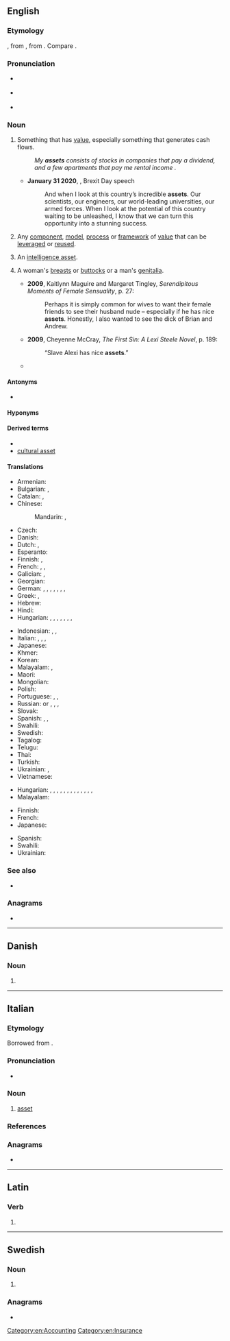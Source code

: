 {{also|ASSET|ässet}}
==English==
{{wikipedia}}

===Etymology===
{{back-formation|en|assets}}, from {{der|en|xno|asetz}}, from {{der|en|fro|assez||enough}}. Compare {{cog|enm|asseth}}.

===Pronunciation===
* {{a|RP}} {{IPA|en|/ˈæsɪt/}}
* {{a|US}} {{IPA|en|/ˈæsɛt/|/ˈæsət/}}
* {{audio|en|En-au-asset.ogg|Audio (AU)}}

===Noun===
{{en-noun}}

# Something that has [[value]], especially something that generates cash flows.
#: ''My '''assets''' consists of stocks in companies that pay a dividend, and a few apartments that pay me rental income .''
#* '''January 31 2020''', {{w|Boris Johnson}}, Brexit Day speech
#*:And when I look at this country’s incredible '''assets'''. Our scientists, our engineers, our world-leading universities, our armed forces. When I look at the potential of this country waiting to be unleashed, I know that we can turn this opportunity into a stunning success.
# {{lb|en|software}} Any [[component]], [[model]], [[process]] or [[framework]] of [[value]] that can be [[leverage]]d or [[reuse]]d.
# {{lb|en|espionage}} An [[intelligence asset]].
# {{lb|en|slang|usually|in the plural}} A woman's [[breasts]] or [[buttocks]] or a man's [[genitalia]].
#* '''2009''', Kaitlynn Maguire and Margaret Tingley, ''Serendipitous Moments of Female Sensuality'', p. 27:
#*: Perhaps it is simply common for wives to want their female friends to see their husband nude – especially if he has nice '''assets'''. Honestly, I also wanted to see the dick of Brian and Andrew.
#* '''2009''', Cheyenne McCray, ''The First Sin: A Lexi Steele Novel'', p. 189:
#*: “Slave Alexi has nice '''assets'''.”
#* {{quote-book|en|year=2016|author=Deanna Chase|title=Spirits, Rock Stars, and a Midnight Chocolate Bar: Pyper Rayne, Book 2|passage=Muse studied Ida May's breasts for a moment, then reached out and grabbed the left one. “Good size. Firm. Yeah, you got some nice '''assets'''.”}}

====Antonyms====
* {{l|en|liability}}

====Hyponyms====
{{col4|en|title=Hypnonyms of ''asset''
|capital asset
|current asset
|fixed asset
|tangible asset
|intangible asset
|physical asset
|financial asset
|asset class
|intelligence asset
}}

====Derived terms====
* {{l|en|asset-backed}}
* [[cultural asset]]

====Translations====
{{trans-top|something or someone of any value}}
* Armenian: {{t-needed|hy}}
* Bulgarian: {{t+|bg|актив}}, {{t+|bg|авоари}}
* Catalan: {{t+|ca|actiu|m}}, {{t+|ca|bé|m}}
* Chinese:
*: Mandarin: {{t+|cmn|資產|sc=Hani}}, {{t+|cmn|资产|tr=zīchǎn|sc=Hani}}
* Czech: {{t+|cs|aktivum|n}}
* Danish: {{t+|da|aktiv}}
* Dutch: {{t+|nl|activa|p}}, {{t+|nl|activum|n}}
* Esperanto: {{t|eo|aktivo}}
* Finnish: {{t|fi|omaisuuserä}}, {{t+|fi|voimavara}}
* French: {{t+|fr|actif|m}}, {{t+|fr|avoir|m}}, {{t+|fr|atout|m}}
* Galician: {{t+|gl|haber|m}}, {{t+|gl|ben|m}}
* Georgian: {{t-needed|ka}}
* German: {{t+|de|Aktiva|n-p}}, {{t|de|Vermögenswert|m}}, {{t+|de|Anlage|f}}, {{t+|de|Gut|n}}, {{t+|de|Vorteil|m}}, {{t+|de|Ressource|f}}, {{t+|de|Plus|n}}, {{t+|de|Pluspunkt|m}}
* Greek: {{t+|el|ενεργητικό}}, {{t|el|περιουσιακό στοιχείο}}
* Hebrew: {{t+|he|נכס|m|tr=nekhes}}
* Hindi: {{t|hi|आस्ति|f}}
* Hungarian: {{t+|hu|erősség}}, {{t+|hu|érték}}, {{t+|hu|erőforrás}}, {{t+|hu|nyereség}}, {{t+|hu|kincs}}, {{t+|hu|haszon}}, {{t+|hu|előny}}, {{t|hu|pluszpont}}
{{trans-mid}}
* Indonesian: {{t+|id|aktiva}}, {{t+|id|harta}}, {{t+|id|aset}}
* Italian: {{t+|it|bene|m}}, {{t+|it|proprietà|f}}, {{t+|it|possedimento|m}}, {{t+|it|risorsa|f}}
* Japanese: {{t+|ja|資産|tr=しさん, shisan|sc=Jpan}}
* Khmer: {{t-needed|km}}
* Korean: {{t+|ko|자산}}
* Malayalam: {{t+|ml|സ്വത്ത്}}, {{t+|ml|ആസ്തി}}
* Maori: {{t|mi|rironga}}
* Mongolian: {{t-needed|mn}}
* Polish: {{t+|pl|aktywa|n-p}}
* Portuguese: {{t+|pt|bem}}, {{t+|pt|activo|m}}, {{t+|pt|ativo|m}}
* Russian: {{t+|ru|акти́в|m}} or {{t+|ru|акти́вы|m-p}}, {{qualifier|finance}} {{t+|ru|авуа́ры|m-p}}, {{t+|ru|иму́щество|n}}, {{t+|ru|со́бственность|f}}
* Slovak: {{t|sk|aktívum|n}}
* Spanish: {{t+|es|bien}}, {{t+|es|valor}}, {{t+|es|activo|m}} {{qualifier|economy}}
* Swahili: {{t+|sw|mali}}
* Swedish: {{t+|sv|tillgång|c}}
* Tagalog: {{t|tl|ariin}}
* Telugu: {{t+|te|ఆస్థి}}
* Thai: {{t-needed|th}}
* Turkish: {{t+|tr|varlık}}
* Ukrainian: {{t+|uk|акти́в}}, {{t|uk|майно́}}
* Vietnamese: {{t-needed|vi}}
{{trans-bottom}}

{{trans-top|any portion of one's property or effects considered of some value}}
{{trans-mid}}
* Hungarian: {{t+|hu|vagyon}}, {{t+|hu|vagyontárgy}}, {{t+|hu|eszköz}}, {{t+|hu|aktíva}}, {{t|hu|aktívum}}, {{t+|hu|javak}}, {{t+|hu|tőke}}, {{t+|hu|követelés}}, {{t|hu|vagyonelem}}, {{t|hu|kintlevőség}}, {{t+|hu|tulajdon}}, {{t+|hu|forrás}}, {{t|hu|pénzforrás}}, {{t+|hu|pénzeszköz}}
* Malayalam: {{t+|ml|സ്വത്ത്}}
{{trans-bottom}}

{{trans-top|software: any component, etc. that can be leveraged or reused}}
* Finnish: {{t+|fi|resurssi}}
* French: {{t+|fr|module|m}}
* Japanese: {{t+|ja|資産|tr=shisan|sc=Jpan}}
{{trans-mid}}
* Spanish: {{t+|es|recurso|m}}
* Swahili: {{t+|sw|mali}}
* Ukrainian: {{t|uk|ресу́рс}}
{{trans-bottom}}

===See also===
* {{l|en|ownership equity}}

===Anagrams===
* {{anagrams|en|a=aesst|SEATs|SESTA|Seats|TASes|TESSA|Tessa|easts|sates|satés|seats|setas|tases|tasse}}

[[Category:en:Accounting]]
[[Category:en:Insurance]]

----

==Danish==

===Noun===
{{head|da|noun form|g=n}}

# {{inflection of|da|as||s|def}}

----

==Italian==

===Etymology===
Borrowed from {{bor|it|en|asset}}.

===Pronunciation===
* {{it-IPA|àsset|ref={{R:it:DiPI}}}}

===Noun===
{{it-noun|m|-}}

# [[#English|asset]] {{qualifier|economic}}

===References===
<references />

===Anagrams===
* {{anagrams|it|a=aesst|sesta|stase|stesa|tasse|tessa}}

----

==Latin==

===Verb===
{{la-verb-form|asset}}

# {{inflection of|la|assō||3|s|pres|actv|subj}}

----

==Swedish==

===Noun===
{{head|sv|noun form}}

# {{sv-noun-form-def|ass}}

===Anagrams===
* {{anagrams|sv|a=aesst|asets|etsas|tasse}}